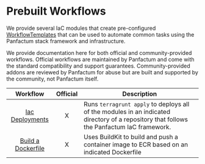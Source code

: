 # Prebuilt Workflows

We provide several IaC modules that create pre-configured [WorkflowTemplates](https://argo-workflows.readthedocs.io/en/latest/workflow-templates/)
that can be used to automate common tasks using the Panfactum stack framework and infrastructure.

We provide documentation here for both official and community-provided workflows. Official workflows are maintained by
Panfactum and come with the standard compatibility and support guarantees. Community-provided addons are reviewed
by Panfactum for abuse but are built and supported by the community, not Panfactum itself.

|                                                 Workflow                                                 | Official | Description                                                                                                                               |
| :------------------------------------------------------------------------------------------------------: | :------: | ----------------------------------------------------------------------------------------------------------------------------------------- |
|      [Iac Deployments](/docs/main/reference/infrastructure-modules/submodule/workflow/wf_tf_deploy)      |     X    | Runs `terragrunt apply` to deploys all of the modules in an indicated directory of a repository that follows the Panfactum IaC framework. |
| [Build a Dockerfile](/docs/main/reference/infrastructure-modules/submodule/workflow/wf_dockerfile_build) |     X    | Uses BuildKit to build and push a container image to ECR based on an indicated Dockerfile                                                 |
